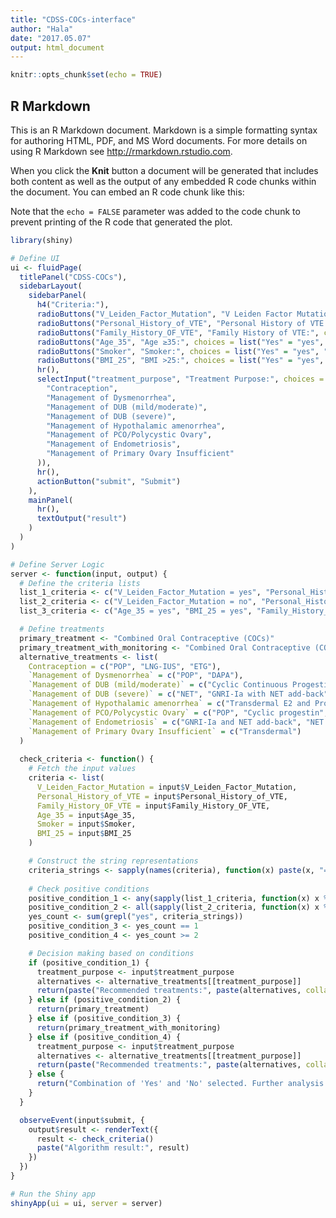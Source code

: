 ---
title: "CDSS-COCs-interface"
author: "Hala"
date: "2017.05.07"
output: html_document
---

```{r setup, include=FALSE}
knitr::opts_chunk$set(echo = TRUE)
```

## R Markdown

This is an R Markdown document. Markdown is a simple formatting syntax for authoring HTML, PDF, and MS Word documents. For more details on using R Markdown see <http://rmarkdown.rstudio.com>.

When you click the **Knit** button a document will be generated that includes both content as well as the output of any embedded R code chunks within the document. You can embed an R code chunk like this:

Note that the `echo = FALSE` parameter was added to the code chunk to prevent printing of the R code that generated the plot.

```{r}
library(shiny)

# Define UI
ui <- fluidPage(
  titlePanel("CDSS-COCs"),
  sidebarLayout(
    sidebarPanel(
      h4("Criteria:"),
      radioButtons("V_Leiden_Factor_Mutation", "V Leiden Factor Mutation:", choices = list("Yes" = "yes", "No" = "no")),
      radioButtons("Personal_History_of_VTE", "Personal History of VTE:", choices = list("Yes" = "yes", "No" = "no")),
      radioButtons("Family_History_OF_VTE", "Family History of VTE:", choices = list("Yes" = "yes", "No" = "no")),
      radioButtons("Age_35", "Age ≥35:", choices = list("Yes" = "yes", "No" = "no")),
      radioButtons("Smoker", "Smoker:", choices = list("Yes" = "yes", "No" = "no")),
      radioButtons("BMI_25", "BMI >25:", choices = list("Yes" = "yes", "No" = "no")),
      hr(),
      selectInput("treatment_purpose", "Treatment Purpose:", choices = c(
        "Contraception", 
        "Management of Dysmenorrhea",
        "Management of DUB (mild/moderate)",
        "Management of DUB (severe)",
        "Management of Hypothalamic amenorrhea",
        "Management of PCO/Polycystic Ovary",
        "Management of Endometriosis",
        "Management of Primary Ovary Insufficient"
      )),
      hr(),
      actionButton("submit", "Submit")
    ),
    mainPanel(
      hr(),
      textOutput("result")
    )
  )
)

# Define Server Logic
server <- function(input, output) {
  # Define the criteria lists
  list_1_criteria <- c("V_Leiden_Factor_Mutation = yes", "Personal_History_of_VTE = yes")
  list_2_criteria <- c("V_Leiden_Factor_Mutation = no", "Personal_History_of_VTE = no", "Age_35 = no", "BMI_25 = no", "Family_History_OF_VTE = no", "Smoker = no")
  list_3_criteria <- c("Age_35 = yes", "BMI_25 = yes", "Family_History_OF_VTE = yes", "Smoker = yes")

  # Define treatments
  primary_treatment <- "Combined Oral Contraceptive (COCs)"
  primary_treatment_with_monitoring <- "Combined Oral Contraceptive (COCs) with monitoring"
  alternative_treatments <- list(
    Contraception = c("POP", "LNG-IUS", "ETG"),
    `Management of Dysmenorrhea` = c("POP", "DAPA"),
    `Management of DUB (mild/moderate)` = c("Cyclic Continuous Progestin NET"),
    `Management of DUB (severe)` = c("NET", "GNRI-Ia with NET add-back", "LNG-IUS"),
    `Management of Hypothalamic amenorrhea` = c("Transdermal E2 and Progestin NET", "MPA"),
    `Management of PCO/Polycystic Ovary` = c("POP", "Cyclic progestin", "Metformin"),
    `Management of Endometriosis` = c("GNRI-Ia and NET add-back", "NET alone", "DAPA"),
    `Management of Primary Ovary Insufficient` = c("Transdermal")
  )
  
  check_criteria <- function() {
    # Fetch the input values
    criteria <- list(
      V_Leiden_Factor_Mutation = input$V_Leiden_Factor_Mutation,
      Personal_History_of_VTE = input$Personal_History_of_VTE,
      Family_History_OF_VTE = input$Family_History_OF_VTE,
      Age_35 = input$Age_35,
      Smoker = input$Smoker,
      BMI_25 = input$BMI_25
    )

    # Construct the string representations
    criteria_strings <- sapply(names(criteria), function(x) paste(x, "=", criteria[[x]]))
    
    # Check positive conditions
    positive_condition_1 <- any(sapply(list_1_criteria, function(x) x %in% criteria_strings))
    positive_condition_2 <- all(sapply(list_2_criteria, function(x) x %in% criteria_strings))
    yes_count <- sum(grepl("yes", criteria_strings))
    positive_condition_3 <- yes_count == 1
    positive_condition_4 <- yes_count >= 2

    # Decision making based on conditions
    if (positive_condition_1) {
      treatment_purpose <- input$treatment_purpose
      alternatives <- alternative_treatments[[treatment_purpose]]
      return(paste("Recommended treatments:", paste(alternatives, collapse = ", ")))
    } else if (positive_condition_2) {
      return(primary_treatment)
    } else if (positive_condition_3) {
      return(primary_treatment_with_monitoring)
    } else if (positive_condition_4) {
      treatment_purpose <- input$treatment_purpose
      alternatives <- alternative_treatments[[treatment_purpose]]
      return(paste("Recommended treatments:", paste(alternatives, collapse = ", ")))
    } else {
      return("Combination of 'Yes' and 'No' selected. Further analysis required.")
    }
  }

  observeEvent(input$submit, {
    output$result <- renderText({
      result <- check_criteria()
      paste("Algorithm result:", result)
    })
  })
}

# Run the Shiny app
shinyApp(ui = ui, server = server)


```
